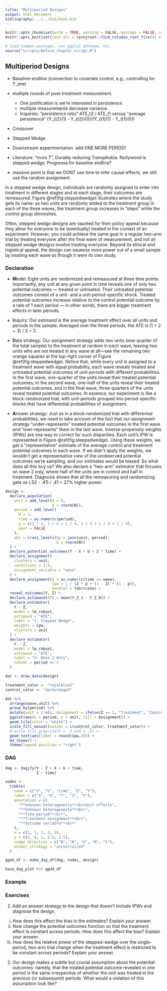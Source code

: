 ```yaml
---
title: "Multiperiod Designs"
output: html_document
bibliography: ../../bib/book.bib 
---
```


<!-- note do_bookdown is set in index.rmd, so we know if you're running just this .Rmd or compiling the book-->
```r
knitr::opts_chunk$set(echo = TRUE, warning = FALSE, message = FALSE, cache = FALSE)
knitr::opts_knit$set(root.dir = rprojroot::find_rstudio_root_file()) # files are all relative to RStudio project home
```

```r
# load common packages, set ggplot ddtheme, etc.
source("scripts/before_chapter_script.R")
```

<!-- start post here, do not edit above -->

## Multiperiod Designs


- Baseline-endline (connection to covariate control, e.g., controlling for Y_pre)
- multiple rounds of post-treatment measurement. 
    - One justification is we're interested in persistence.
    - multiple measurements decrease variance.
    - Inquiries: "persistence ratio" ATE_t2 / ATE_t1 versus "average persistence" (Y_{t2}(1) - Y_{t2}(0))/(Y_{t1}(1) - Y_{t1}(0))
- Crossover
- Stepped Wedge
- Downstream experimentation. add ONE MORE PERIOD! 

- Literature: "more T", Durably reducing Transphobia. Nollywood is stepped wedge. Progressa for baseline endline? 
- massive point is that we DONT use time to infer causal effects, we still use the random assignment.



In a stepped wedge design, individuals are randomly assigned to enter into treatment in different stages and at each stage, their outcomes are remeasured. Figure \@ref(fig:steppedwedge) illustrates where the study gets its name: as two units are randomly added to the treatment group in each of the three waves, the treatment group increases in "steps" while the control group diminishes.

Often, stepped wedge designs are vaunted for their policy appeal because they allow for everyone to be (eventually) treated in the context of an experiment. However, you could achieve the same goal in a regular two-arm trial by treating everyone after the final wave of measurement, and not all stepped wedge designs involve treating everyone. Beyond its ethical and logistical appeal, the design can squeeze more power out of a small sample by treating each wave as though it were its own study.

### Declaration

- **M**odel: Eight units are randomized and remeasured at three time points. Importantly, any unit at any given point in time reveals one of only two potential outcomes --- treated or untreated. Their untreated potential outcomes consist of a unit- and a unit-period-specific shock. Treated potential outcomes increase relative to the control potential outcome by a rate of 1 each period --- in other words, there are bigger treatment effects in later periods.

- **I**nquiry: Our estimand is the average treatment effect over all units and periods in the sample. Averaged over the three periods, the ATE is (1 + 2 + 3) / 3 = 2.

- **D**ata strategy: Our assignment strategy adds two units (one-quarter of the total sample) to the treatment at random in each wave, leaving two units who are not treated in any wave at all---see the remaining two orange squares at the top-right corner of  Figure \@ref(fig:steppedwedge). Notice that, while every *unit* is assigned to a treatment wave with equal probability, each wave reveals treated and untreated potential outcomes of *unit-periods* with different probabilities. In the first wave, one-quarter of the units reveal their treated potential outcomes; in the second wave, one-half of the units reveal their treated potential outcomes, and in the final wave, three-quarters of the units reveal treated potential outcomes. In essence, our experiment is like a block-randomized trial, with unit-periods grouped into period-specific blocks that have differential probabilities of assignment.

- **A**nswer strategy: Just as in a block-randomized trial with differential probabilities, we need to take account of the fact that our assignment strategy "under-represents" treated potential outcomes in the first wave and "over-represents" them in the last wave. Inverse-propensity weights (IPWs) are one way to correct for such disparities. Each unit's IPW is represented in Figure \@ref(fig:steppedwedge). Using these weights, we get a "representative" estimate of the average control and treatment potential outcomes in each wave. If we didn't apply the weights, we wouldn't get a representative view of the unobserved potential outcomes we're sampling, and our estimates would be biased. So what does all this buy us? We also declare a "two-arm" estimator that focuses on wave 2 only, where half of the units are in control and half in treatment. Diagnosis shows that all the remeasuring and randomizing gets us (.52 - .41) / .41 = 27% higher power.

```r
design <-
  declare_population(
    unit = add_level(N = 8,
                     X = rnorm(N)),
    period = add_level(
      N = 3,
      time = as.numeric(period),
      p = c(1 / 4, 1 / 4 + 1 / 4, 1 / 4 + 1 / 4 + 1 / 4),
      nest = FALSE
    ),
    obs = cross_levels(by = join(unit, period),
                       U = rnorm(N))
  ) +
  declare_potential_outcomes(Y ~ X + U + Z * time) +
  declare_assignment(
    clusters = unit,
    conditions = 1:4,
    assignment_variable = "wave"
  ) +
  declare_assignment(Z = as.numeric(time >= wave),
                     ipw = 1 / (Z * p + (1 - Z) * (1 - p)),
                     handler = fabricate) +
  reveal_outcomes(Y, Z) +
  declare_estimand(ATE = mean(Y_Z_1 - Y_Z_0)) +
  declare_estimator(
    Y ~ Z,
    model = lm_robust,
    estimand = "ATE",
    label = "1: Stepped Wedge",
    weights = ipw,
    clusters = unit
  ) +
  declare_estimator(
    Y ~ Z,
    model = lm_robust,
    estimand = "ATE",
    label = "2: Wave 2 Only",
    subset = period == 2
  )
```

```r
dat <- draw_data(design)

treatment_color <- "royalblue2"
control_color <- "darkorange3"

dat %>% 
  arrange(wave,unit) %>% 
  group_by(period) %>%
  mutate(unit = 1:n(), Assignment = ifelse(Z == 1, "Treatment", "Control")) %>% 
  ggplot(aes(x = period, y = unit, fill = Assignment)) +
  geom_tile(color = "white") + 
  scale_fill_manual(values = c(control_color, treatment_color)) +
  # scale_fill_grey(start = .9,end = .5) +
  geom_text(aes(label = round(ipw,2))) +
  dd_theme() +
  theme(legend.position = "right")
```

### DAG

```r
dag <- dagify(Y ~ Z + X + U + time,
              Z ~ time)

nodes <-
  tibble(
    name = c("X", "U", "time", "Z", "Y"),
    label = c("X", "U", "T", "Z", "Y"),
    annotation = c(
      "**Unknown heterogeneity**<br>Unit effects",
      "**Unknown heterogeneity**<br>",
      "**Time period**<br>",
      "**Treatment assignment**<br>",
      "**Outcome variable**<br>"
    ),
    x = c(1, 5, 1, 3, 5),
    y = c(4, 4, 1, 2.5, 2.5), 
    nudge_direction = c("N", "N", "S", "N", "S"),
    answer_strategy = "uncontrolled"
  )

ggdd_df <- make_dag_df(dag, nodes, design)

base_dag_plot %+% ggdd_df
```

### Example

### Exercises

1. Add an answer strategy to the design that doesn't include IPWs and diagnose the design. 
  
  i. How does this affect the bias in the estimates? Explain your answer.
  ii. Now change the potential outcomes function so that the treatment effect is constant across periods. How does this affect the bias? Explain your answer.
  iii. How does the relative power of the stepped-wedge over the single-period, two-arm trial change when the treatment effect is restricted to be constant across periods? Explain your answer.

2. Our design makes a subtle but crucial assumption about the potential outcomes: namely, that the treated potential outcome revealed in one period is the same irrespective of whether the unit was treated in the previous (or subsequent) periods. What would a violation of this assumption look like? 




<!-- - Comparing 1 and 2, stepped wedge gives a big improvement in power, is -->
<!-- unbiased, and gets the coverage correct. Clearly better than just doing a -->
<!-- cross-section at wave 2.  -->

<!-- - Estimator 3 shows two pitfalls, however, that can lead us to overestimate -->
<!-- benefits of SW. -->

<!-- 1. First, it is biased: [explain how treated POs are more commonly observed in -->
<!-- periods when they're higher, we need to weight for this. How weights come about: -->
<!-- There is one way that a unit can be observed in a treated state in wave 1: they -->
<!-- are assigned to W1 with probability `p_W1`. There are two ways in which a unit -->
<!-- can be treated in wave 2: they are assigned in W1 with `p_W1` or in W2 with -->
<!-- `p_W2`. Because being assigned in W1 or in W2 are exclusive and independent -->
<!-- events, we can get the prob of being treated in any period by wave 2 by summing -->
<!-- the probs.] -->

<!-- 2. Second, standard errors are wrong. Units should be treated as clusters (draw -->
<!-- analogue to two-stage random assignment in saturation design?) -->

<!-- A natural question is how power changes as more or fewer units are assigned.  -->
<!-- Here, we consider variations on the stepped wedge design declared above, in  -->
<!-- which we hold constant at 3 the number of units assigned to the pure control,  -->
<!-- and shift an increasing proportion of the assignment to later waves. -->

<!-- ```{r} -->
<!-- designs <- list( -->
<!--   a = redesign(design, p_00 = 3/8, p_W1 =  3/8, p_W2 = 1/8, p_W3 = 1/8), -->
<!--   b = redesign(design, p_00 = 3/8, p_W1 =  2/8, p_W2 = 2/8, p_W3 = 1/8), -->
<!--   c = redesign(design, p_00 = 3/8, p_W1 =  2/8, p_W2 = 1/8, p_W3 = 2/8), -->
<!--   d = redesign(design, p_00 = 3/8, p_W1 =  1/8, p_W2 = 3/8, p_W3 = 1/8), -->
<!--   e = redesign(design, p_00 = 3/8, p_W1 =  1/8, p_W2 = 2/8, p_W3 = 2/8), -->
<!--   f = redesign(design, p_00 = 3/8, p_W1 =  1/8, p_W2 = 1/8, p_W3 = 3/8) -->
<!--   ) -->
<!-- ``` -->

<!-- ```{r, eval = do_diagnosis & !exists("do_bookdown")} -->
<!-- # Diagnose design -->
<!-- diagnoses <- diagnose_designs(designs) -->
<!-- ``` -->

<!-- ```{r, echo = FALSE, purl = FALSE} -->
<!-- # figure out where the dropbox path is, create the directory if it doesn't exist, and name the RDS file -->
<!-- rds_file_path <- paste0(get_dropbox_path("05_Stepped_Wedge_Designs.Rmd"), "/diagnoses.RDS") -->
<!-- if (do_diagnosis & !exists("do_bookdown")) { -->
<!--   write_rds(diagnoses, path = rds_file_path) -->
<!-- } -->
<!-- diagnoses <- read_rds(rds_file_path) -->
<!-- ``` -->


<!-- ```{r, echo = FALSE} -->
<!-- designs_data <- names(designs) %>%  -->
<!--   lapply(function(name) designs[[name]] %>%  -->
<!--            draw_data %>%  -->
<!--            mutate(design_id = name)) %>%  -->
<!--   do.call(what = rbind,args = .) %>%  -->
<!--   arrange(design_id,wave,i) %>%  -->
<!--   group_by(t,design_id) %>% -->
<!--   mutate(i = 1:n(), Assignment = ifelse(Z == 1, "Treatment", "Control"))  -->


<!-- diags <- diagnoses %>%  -->
<!--   get_diagnosands() %>%  -->
<!--   filter(estimator_label == "2: Weighted, clustered SW") %>%  -->
<!--   mutate( -->
<!--     design_name = paste0("Design ", design_label, ": W1 = ",8*p_W1, -->
<!--                          "; W2 = ", 8*p_W2,  -->
<!--                          "; W3 = ", 8*p_W3,",\nPower = ",round(power,2) -->

<!--                          ) -->
<!--   ) -->

<!-- designs_data <- left_join(designs_data, diags %>% select(design_name, design_label), by = c("design_id" = "design_label")) -->

<!-- designs_data %>%  -->
<!--   ggplot(aes(x = t, y = i, fill = Assignment)) + -->
<!--   geom_tile(color = "white") +  -->
<!--   scale_fill_manual(values = c(control_color, treatment_color)) + -->
<!--   dd_theme() + facet_wrap(~ design_name, nrow = 1) +  -->
<!--   scale_y_continuous("",labels = NULL) -->


<!-- ``` -->

<!-- - We see a monotonic decrease in the power as more of the sample is treated  -->
<!-- later. This occurs because treating units later means observing less of the -->
<!-- potential outcomes. The potential outcomes are more variant, so we're better -->
<!-- off when we observe more of them [I think!] -->

<!-- ### Spillovers -->

<!-- An important assumption is that the potential outcomes revealed are not a -->
<!-- function of what wave the unit entered into treatment. In other words, there are -->
<!-- no Show how, in case of such spillovers, you can just treat the effects as -->
<!-- different, but then you lose power gains (and possibly change estimand) -->





